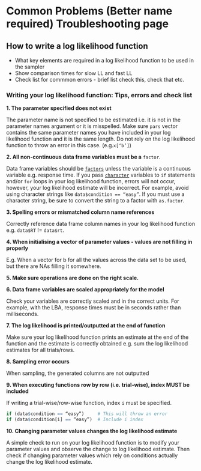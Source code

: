 # Common Problems (Better name required) Troubleshooting page

## How to write a log likelihood function

* What key elements are required in a log likelihood function to be used in the sampler
* Show comparison times for slow LL and fast LL
* Check list for commmon errors - brief list check this, check that etc.



### Writing your log likelihood function: Tips, errors and check list



<b>1. The parameter specified does not exist</b>

The parameter name is not specified to be estimated i.e. it is not in the parameter names argument or it is misspelled. Make sure `pars` vector contains the same parameter names you have included in your log likelihood function and it is the same length. Do not rely on the log likelihood function to throw an error in this case. 
 (e.g.`x[‘b’]`)
 
 
<b>2. All non-continuous data frame variables must be a</b> `factor`.


Data frame variables should be [`factors`](https://www.rdocumentation.org/packages/base/versions/3.6.2/topics/factor) unless the variable is a continuous variable e.g. response time.
If you pass [`character`](https://www.rdocumentation.org/packages/base/versions/3.6.2/topics/character) variables to `if` statements and/or `for` loops in your log likelihood function, errors will not occur, however, your log likelihood estimate will be incorrect. For example, 
avoid using character strings like `data$condition == “easy”`. If you must use a character string, be sure to convert the string to a factor with `as.factor`.


<b>3. Spelling errors or mismatched column name references</b>

Correctly reference data frame column names in your log likelihood function e.g. `data$RT` != `data$rt`.

<b>4. When initialising a vector of parameter values - values are not filling in properly</b>

E.g. When  a vector for b for all the values across the data set to be used, but there are NAs filling it somewhere.

<b>5. Make sure operations are done on the right scale.</b>


<b>6. Data frame variables are scaled appropriately for the model</b>

Check your variables are correctly scaled and in the correct units. For example, with the LBA, response times must be in seconds rather than milliseconds.

<b>7. The log likelihood is printed/outputted at the end of function</b>

Make sure your log likelihood function prints an estimate at the end of the function and the estimate is correctly obtained e.g. sum the log likelihood estimates for all trials/rows. 
 
<b>8. Sampling error occurs</b>

When sampling, the generated columns are not outputted
 
<b>9. When executing functions row by row (i.e. trial-wise), index MUST be included</b>

If writing a trial-wise/row-wise function, index `i` must be specified.
```r
if (data$condition == “easy”)     # This will throw an error
if (data$condition[i] == “easy”)  # Include i index
```

<b>10. Changing parameter values changes the log likelihood estimate</b>

A simple check to run on your log likelihood function is to modify your parameter values and observe the change to log likelihood estimate. Then check if changing parameter values which rely on conditions actually change the log likelihood estimate.
